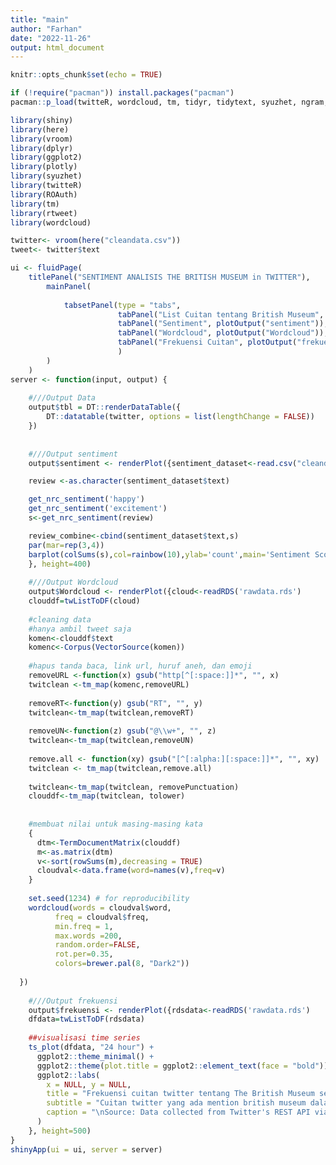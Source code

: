 ```yaml
---
title: "main"
author: "Farhan"
date: "2022-11-26"
output: html_document
---
```


```r
knitr::opts_chunk$set(echo = TRUE)
```

```r
if (!require("pacman")) install.packages("pacman")
pacman::p_load(twitteR, wordcloud, tm, tidyr, tidytext, syuzhet, ngram, NLP, RColorBrewer, RTextTools, e1071, caret, knitr)
```

```r
library(shiny)
library(here)
library(vroom)
library(dplyr)
library(ggplot2)
library(plotly)
library(syuzhet)
library(twitteR)
library(ROAuth)
library(tm)
library(rtweet)
library(wordcloud)
```

```r
twitter<- vroom(here("cleandata.csv"))
tweet<- twitter$text

ui <- fluidPage(
    titlePanel("SENTIMENT ANALISIS THE BRITISH MUSEUM in TWITTER"),
        mainPanel(
            
            tabsetPanel(type = "tabs",
                        tabPanel("List Cuitan tentang British Museum", DT::dataTableOutput('tbl')),
                        tabPanel("Sentiment", plotOutput("sentiment")), 
                        tabPanel("Wordcloud", plotOutput("Wordcloud")),
                        tabPanel("Frekuensi Cuitan", plotOutput("frekuensi")) 
                        )
        )
    )
server <- function(input, output) {
    
    #///Output Data
    output$tbl = DT::renderDataTable({
        DT::datatable(twitter, options = list(lengthChange = FALSE))
    })
    
    
    #///Output sentiment
    output$sentiment <- renderPlot({sentiment_dataset<-read.csv("cleandata.csv",stringsAsFactors = FALSE)

    review <-as.character(sentiment_dataset$text)

    get_nrc_sentiment('happy')
    get_nrc_sentiment('excitement')
    s<-get_nrc_sentiment(review)

    review_combine<-cbind(sentiment_dataset$text,s)
    par(mar=rep(3,4))
    barplot(colSums(s),col=rainbow(10),ylab='count',main='Sentiment Score For british museum')
    }, height=400)
    
    #///Output Wordcloud
    output$Wordcloud <- renderPlot({cloud<-readRDS('rawdata.rds')
    clouddf=twListToDF(cloud)
    
    #cleaning data
    #hanya ambil tweet saja
    komen<-clouddf$text
    komenc<-Corpus(VectorSource(komen))
    
    #hapus tanda baca, link url, huruf aneh, dan emoji
    removeURL <-function(x) gsub("http[^[:space:]]*", "", x)
    twitclean <-tm_map(komenc,removeURL)
    
    removeRT<-function(y) gsub("RT", "", y)
    twitclean<-tm_map(twitclean,removeRT)
    
    removeUN<-function(z) gsub("@\\w+", "", z)
    twitclean<-tm_map(twitclean,removeUN)
    
    remove.all <- function(xy) gsub("[^[:alpha:][:space:]]*", "", xy)
    twitclean <- tm_map(twitclean,remove.all)
    
    twitclean<-tm_map(twitclean, removePunctuation)
    clouddf<-tm_map(twitclean, tolower)
    
    
    #membuat nilai untuk masing-masing kata
    {
      dtm<-TermDocumentMatrix(clouddf)
      m<-as.matrix(dtm)
      v<-sort(rowSums(m),decreasing = TRUE)
      cloudval<-data.frame(word=names(v),freq=v)
    }
    
    set.seed(1234) # for reproducibility 
    wordcloud(words = cloudval$word, 
          freq = cloudval$freq, 
          min.freq = 1,           
          max.words =200, 
          random.order=FALSE, 
          rot.per=0.35,            
          colors=brewer.pal(8, "Dark2"))
    
  })
    
    #///Output frekuensi
    output$frekuensi <- renderPlot({rdsdata<-readRDS('rawdata.rds')
    dfdata=twListToDF(rdsdata)
    
    ##visualisasi time series 
    ts_plot(dfdata, "24 hour") +
      ggplot2::theme_minimal() +
      ggplot2::theme(plot.title = ggplot2::element_text(face = "bold")) +
      ggplot2::labs(
        x = NULL, y = NULL,
        title = "Frekuensi cuitan twitter tentang The British Museum selama 5 hari kebelakang",
        subtitle = "Cuitan twitter yang ada mention british museum dalam interval 1 hari",
        caption = "\nSource: Data collected from Twitter's REST API via rtweet"
      )
    }, height=500)
}
shinyApp(ui = ui, server = server)
```



